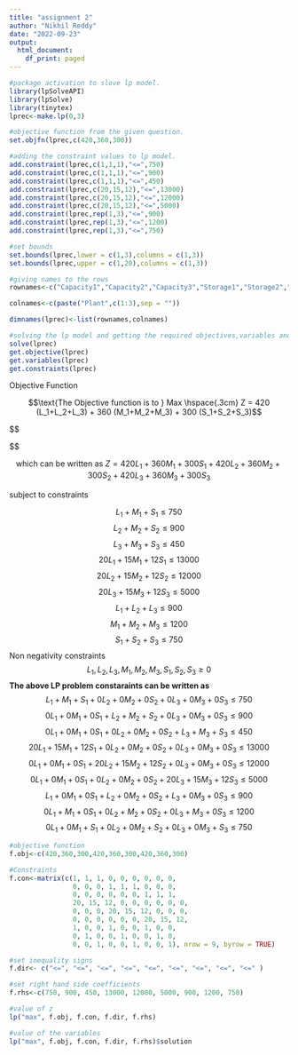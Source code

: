 ```yaml
---
title: "assignment 2"
author: "Nikhil Reddy"
date: "2022-09-23"
output:
  html_document:
    df_print: paged
---
```

```r
#package activation to slove lp model.
library(lpSolveAPI)
library(lpSolve)
library(tinytex)
lprec<-make.lp(0,3)

#objective function from the given question.
set.objfn(lprec,c(420,360,300)) 

#adding the constraint values to lp model.
add.constraint(lprec,c(1,1,1),"<=",750)
add.constraint(lprec,c(1,1,1),"<=",900)
add.constraint(lprec,c(1,1,1),"<=",450)
add.constraint(lprec,c(20,15,12),"<=",13000)
add.constraint(lprec,c(20,15,12),"<=",12000)
add.constraint(lprec,c(20,15,12),"<=",5000)
add.constraint(lprec,rep(1,3),"<=",900)
add.constraint(lprec,rep(1,3),"<=",1200)
add.constraint(lprec,rep(1,3),"<=",750)

#set bounds
set.bounds(lprec,lower = c(1,3),columns = c(1,3))
set.bounds(lprec,upper = c(1,20),columns = c(1,3))

#giving names to the rows
rownames<-c("Capacity1","Capacity2","Capacity3","Storage1","Storage2","Storage3","Sales1","Sales2","Sales3")

colnames<-c(paste("Plant",c(1:3),sep = ""))

dimnames(lprec)<-list(rownames,colnames)

#solving the lp model and getting the required objectives,variables and constraints.
solve(lprec)
get.objective(lprec)
get.variables(lprec)
get.constraints(lprec)
```
Objective Function

$$\text{The Objective function is to } Max \hspace{.3cm} Z = 420 (L_1+L_2+L_3) + 360 (M_1+M_2+M_3) + 300 (S_1+S_2+S_3)$$

\$\$

\$\$

$$ \text {which can be written as } Z = 420L_1+360M_1+300S_1+420L_2+360M_2+300S_2+420L_3+360M_3+300S_3
$$

subject to constraints

$$L_1+M_1+S_1\le750$$
$$L_2+M_2+S_2\le900$$
$$L_3+M_3+S_3\le450 $$
$$20L_1+15M_1+12S_1\le13000$$
$$20L_2+15M_2+12S_2\le12000$$
$$20L_3+15M_3+12S_3\le5000$$
$$L_1+L_2+L_3\le900$$
$$M_1+M_2+M_3\le1200$$
$$S_1+S_2+S_3\le750$$
Non negativity constraints
$$L_1, L_2, L_3, M_1, M_2, M_3, S_1, S_2, S_3\ge0 $$
**The above LP problem constaraints can be written as**
$$L_1+M_1+S_1+0L_2+0M_2+0S_2+0L_3+0M_3+0S_3\le750$$
$$0L_1+0M_1+0S_1+L_2+M_2+S_2+0L_3+0M_3+0S_3\le900$$
$$0L_1+0M_1+0S_1+0L_2+0M_2+0S_2+L_3+M_3+S_3\le450$$
$$20L_1+15M_1+12S_1+0L_2+0M_2+0S_2+0L_3+0M_3+0S_3\le13000$$
$$0L_1+0M_1+0S_1+20L_2+15M_2+12S_2+0L_3+0M_3+0S_3\le12000$$
$$0L_1+0M_1+0S_1+0L_2+0M_2+0S_2+20L_3+15M_3+12S_3\le5000$$
$$L_1+0M_1+0S_1+L_2+0M_2+0S_2+L_3+0M_3+0S_3\le900$$
$$0L_1+M_1+0S_1+0L_2+M_2+0S_2+0L_3+M_3+0S_3\le1200$$
$$0L_1+0M_1+S_1+0L_2+0M_2+S_2+0L_3+0M_3+S_3\le750$$
```r
#objective function
f.obj<-c(420,360,300,420,360,300,420,360,300)

#Constraints
f.con<-matrix(c(1, 1, 1, 0, 0, 0, 0, 0, 0,
                0, 0, 0, 1, 1, 1, 0, 0, 0,
                0, 0, 0, 0, 0, 0, 1, 1, 1,
                20, 15, 12, 0, 0, 0, 0, 0, 0,
                0, 0, 0, 20, 15, 12, 0, 0, 0,
                0, 0, 0, 0, 0, 0, 20, 15, 12,
                1, 0, 0, 1, 0, 0, 1, 0, 0,
                0, 1, 0, 0, 1, 0, 0, 1, 0,
                0, 0, 1, 0, 0, 1, 0, 0, 1), nrow = 9, byrow = TRUE)

#set inequality signs
f.dir<- c("<=", "<=", "<=", "<=", "<=", "<=", "<=", "<=", "<=" )

#set right hand side coefficients
f.rhs<-c(750, 900, 450, 13000, 12000, 5000, 900, 1200, 750)

#value of z
lp("max", f.obj, f.con, f.dir, f.rhs)

#value of the variables
lp("max", f.obj, f.con, f.dir, f.rhs)$solution
```


